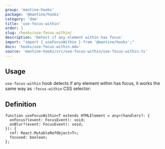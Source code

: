 ```yaml
---
group: 'mantine-hooks'
package: '@mantine/hooks'
category: 'dom'
title: 'use-focus-within'
order: 1
slug: /hooks/use-focus-within/
description: 'Detect if any element within has focus'
import: "import { useFocusWithin } from '@mantine/hooks';"
docs: 'hooks/use-focus-within.mdx'
source: 'mantine-hooks/src/use-focus-within/use-focus-within.ts'
---
```



## Usage

`use-focus-within` hook detects if any element within has focus, it works the same way as `:focus-within` CSS selector:

<Demo data={HooksDemos.useFocusWithinDemo} />

## Definition

```tsx
function useFocusWithin<T extends HTMLElement = any>(handlers?: {
  onFocus?(event: FocusEvent): void;
  onBlur?(event: FocusEvent): void;
}): {
  ref: React.MutableRefObject<T>;
  focused: boolean;
};
```
